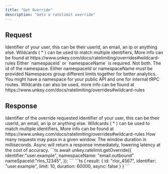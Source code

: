 ```yaml
---
title: "Get Override"
description: "Gets a ratelimit override"
---
```


## Request
<ParamField body="identifier" type="string" required>
Identifier of your user, this can be their userId, an email, an ip or anything else. Wildcards ( * ) can be used to match multiple identifiers, More info can be found at https://www.unkey.com/docs/ratelimiting/overrides#wildcard-rules
</ParamField>

<Warning>
Either `namespaceId` or `namespaceName` is required. Not both.
</Warning>

<ParamField body="namespaceId" type="string" required>
The id of the namespace. Either namespaceId or namespaceName must be provided
</ParamField>

<ParamField body="namespaceName" type="string" required>
Namespaces group different limits together for better analytics. You might have a namespace for your public API and one for internal tRPC routes. Wildcards can also be used, more info can be found at https://www.unkey.com/docs/ratelimiting/overrides#wildcard-rules
</ParamField>


## Response

<ResponseField name="result">
<Expandable title="properties" defaultOpen>

<ParamField body="id" type="string" required>
Identifier of the override requested
</ParamField>

<ParamField body="identifier" type="string" required>
Identifier of your user, this can be their userId, an email, an ip or anything else. Wildcards ( * ) can be used to match multiple identifiers, More info can be found at https://www.unkey.com/docs/ratelimiting/overrides#wildcard-rules
</ParamField>

<ParamField body="limit" type="number" required>
How many requests may pass in a given window.
</ParamField>

<ParamField body="duration" type="number" required>
The window duration in milliseconds.
</ParamField>

<ParamField body="async" type="boolean" required>
Async will return a response immediately, lowering latency at the cost of accuracy.
</ParamField>
</Expandable>
</ResponseField >


<RequestExample>
```ts
await unkey.ratelimit.getOverride({
  identifier:"user.example", 
  namespaceName: "email.outbound"
  nameSpaceId:"rlns_12345",
});
```
</RequestExample>

<ResponseExample>
```ts
{
  result: {
    id: "rlor_4567",
    identifier: "user.example",
    limit: 10,
    duration: 60000,
    async: false
  }
}
```
</ResponseExample>